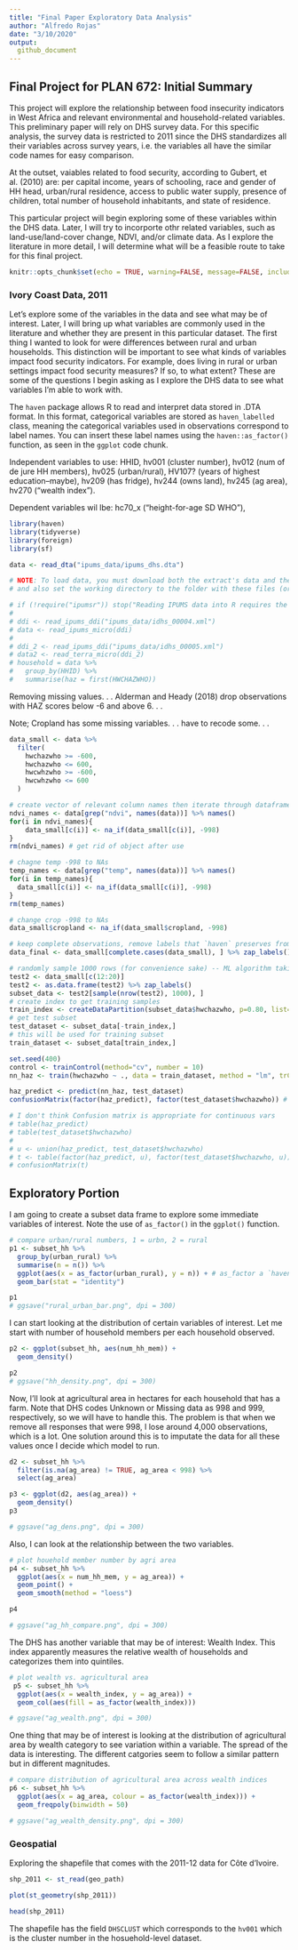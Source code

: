 ```yaml
---
title: "Final Paper Exploratory Data Analysis"
author: "Alfredo Rojas"
date: "3/10/2020"
output:
  github_document
---
```



## Final Project for PLAN 672: Initial Summary

This project will explore the relationship between food insecurity indicators in West Africa and relevant environmental and household-related variables. This preliminary paper will rely on DHS survey data. For this specific analysis, the survey data is restricted to 2011 since the DHS standardizes all their variables across survey years, i.e. the variables all have the similar code names for easy comparison. 

At the outset, vaiables related to food security, according to Gubert, et al. (2010) are: per capital income, years of schooling, race and gender of HH head, urban/rural residence, access to public water supply, presence of children, total number of household inhabitants, and state of residence. 

This particular project will begin exploring some of these variables within the DHS data. Later, I will try to incorporte othr related variables, such as land-use/land-cover change, NDVI, and/or climate data. As I explore the literature in more detail, I will determine what will be a feasible route to take for this final project. 


```r
knitr::opts_chunk$set(echo = TRUE, warning=FALSE, message=FALSE, include = FALSE)
```

### Ivory Coast Data, 2011

Let's explore some of the variables in the data and see what may be of interest. Later, I will bring up what variables are commonly used in the literature and whether they are present in this particular dataset. The first thing I wanted to look for were differences between rural and urban households. This distinction will be important to see what kinds of variables impact food security indicators. For example, does living in rural or urban settings impact food security measures? If so, to what extent? These are some of the questions I begin asking as I explore the DHS data to see what variables I'm able to work with. 

The `haven` package allows R to read and interpret data stored in .DTA format. In this format, categorical variables are 
stored as `haven_labelled` class, meaning the categorical variables used in observations correspond to label names. You can insert these label names using the `haven::as_factor()` function, as seen in the `ggplot` code chunk. 

Independent variables to use: HHID, hv001 (cluster number), hv012 (num of de jure HH members), hv025 (urban/rural), HV107? (years of highest education--maybe), hv209 (has fridge), hv244 (owns land), hv245 (ag area), hv270 ("wealth index").

Dependent variables wil lbe: hc70_x ("height-for-age SD WHO"), 

```r
library(haven)
library(tidyverse)
library(foreign)
library(sf)

data <- read_dta("ipums_data/ipums_dhs.dta")

# NOTE: To load data, you must download both the extract's data and the DDI
# and also set the working directory to the folder with these files (or change the path below).

# if (!require("ipumsr")) stop("Reading IPUMS data into R requires the ipumsr package. It can be installed using the following command: install.packages('ipumsr')")
# 
# ddi <- read_ipums_ddi("ipums_data/idhs_00004.xml")
# data <- read_ipums_micro(ddi)
# 
# ddi_2 <- read_ipums_ddi("ipums_data/idhs_00005.xml")
# data2 <- read_terra_micro(ddi_2)
# household = data %>%
#   group_by(HHID) %>%
#   summarise(haz = first(HWCHAZWHO))
```

Removing missing values. . . Alderman and Heady (2018) drop observations with HAZ scores below -6 and above 6. . . 

Note; Cropland has some missing variables. . . have to recode some. . . 

```r
data_small <- data %>%
  filter(
    hwchazwho >= -600,
    hwchazwho <= 600,
    hwcwhzwho >= -600,
    hwcwhzwho <= 600
  )

# create vector of relevant column names then iterate through dataframe to change -998 to NAs.
ndvi_names <- data[grep("ndvi", names(data))] %>% names()
for(i in ndvi_names){
    data_small[c(i)] <- na_if(data_small[c(i)], -998)
}
rm(ndvi_names) # get rid of object after use

# chagne temp -998 to NAs
temp_names <- data[grep("temp", names(data))] %>% names()
for(i in temp_names){
  data_small[c(i)] <- na_if(data_small[c(i)], -998)
}
rm(temp_names) 

# change crop -998 to NAs
data_small$cropland <- na_if(data_small$cropland, -998)

# keep complete observations, remove labels that `haven` preserves from .DTA file for ML model
data_final <- data_small[complete.cases(data_small), ] %>% zap_labels() 


```

```r
# randomly sample 1000 rows (for convenience sake) -- ML algorithm taking a long time to converge with total dataset
test2 <- data_small[c(12:20)]
test2 <- as.data.frame(test2) %>% zap_labels()
subset_data <- test2[sample(nrow(test2), 1000), ] 
# create index to get training samples
train_index <- createDataPartition(subset_data$hwchazwho, p=0.80, list=FALSE)
# get test subset
test_dataset <- subset_data[-train_index,]
# this will be used for training subset
train_dataset <- subset_data[train_index,]

set.seed(400)
control <- trainControl(method="cv", number = 10)
nn_haz <- train(hwchazwho ~ ., data = train_dataset, method = "lm", trControl = control)

haz_predict <- predict(nn_haz, test_dataset)
confusionMatrix(factor(haz_predict), factor(test_dataset$hwchazwho)) # gives error: the data cannot have more levels than the reference

# I don't think Confusion matrix is appropriate for continuous vars
# table(haz_predict)
# table(test_dataset$hwchazwho)
# 
# u <- union(haz_predict, test_dataset$hwchazwho)
# t <- table(factor(haz_predict, u), factor(test_dataset$hwchazwho, u))
# confusionMatrix(t)

```

## Exploratory Portion

I am going to create a subset data frame to explore some immediate variables of interest. Note the use of `as_factor()` in the `ggplot()` function. 

```r

# compare urban/rural numbers, 1 = urbn, 2 = rural
p1 <- subset_hh %>%
  group_by(urban_rural) %>%
  summarise(n = n()) %>%
  ggplot(aes(x = as_factor(urban_rural), y = n)) + # as_factor a `haven` function, uses labels for categorical responses
  geom_bar(stat = "identity")

p1
# ggsave("rural_urban_bar.png", dpi = 300)

```

I can start looking at the distribution of certain variables of interest. Let me start with number of household members per each household observed. 

```r

p2 <- ggplot(subset_hh, aes(num_hh_mem)) +
  geom_density()

p2
# ggsave("hh_density.png", dpi = 300)
```

Now, I'll look at agricultural area in hectares for each household that has a farm. Note that DHS codes Unknown or Missing data as 998 and 999, respectively, so we will have to handle this. The problem is that when we remove all responses that were 998, I lose around 4,000 observations, which is a lot. One solution around this is to imputate the data for all these values once I decide which model to run.

```r
d2 <- subset_hh %>%
  filter(is.na(ag_area) != TRUE, ag_area < 998) %>%
  select(ag_area)

p3 <- ggplot(d2, aes(ag_area)) +
  geom_density()
p3

# ggsave("ag_dens.png", dpi = 300)
```

Also, I can look at the relationship between the two variables. 

```r

# plot houehold member number by agri area
p4 <- subset_hh %>%
  ggplot(aes(x = num_hh_mem, y = ag_area)) +
  geom_point() +
  geom_smooth(method = "loess")

p4

# ggsave("ag_hh_compare.png", dpi = 300)
```

The DHS has another variable that may be of interest: Wealth Index. This index apparently measures the relative wealth of households and categorizes them into quintiles. 

```r
# plot wealth vs. agricultural area
 p5 <- subset_hh %>%
  ggplot(aes(x = wealth_index, y = ag_area)) +
  geom_col(aes(fill = as_factor(wealth_index)))

# ggsave("ag_wealth.png", dpi = 300)
```

One thing that may be of interest is looking at the distribution of agricultural area by wealth category to see variation within a variable. The spread of the data is interesting. The different catgories seem to follow a similar pattern but in different magnitudes. 

```r

# compare distribution of agricultural area across wealth indices
p6 <- subset_hh %>%
  ggplot(aes(x = ag_area, colour = as_factor(wealth_index))) +
  geom_freqpoly(binwidth = 50)

# ggsave("ag_wealth_density.png", dpi = 300)
```


### Geospatial

Exploring the shapefile that comes with the 2011-12 data for Côte d'Ivoire.

```r
shp_2011 <- st_read(geo_path)

plot(st_geometry(shp_2011)) 

head(shp_2011)


```

The shapefile has the field `DHSCLUST` which corresponds to the `hv001` which is the cluster number in the hosuehold-level dataset. 

